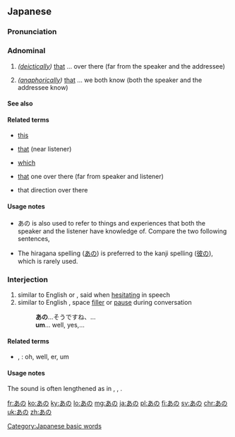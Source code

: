 ==Japanese==

===Pronunciation===
{{ja-pron|acc=h}}

===Adnominal===
{{ja-pos|adnominal}}

# {{ja-def|彼の}} ''([[deictically]])'' [[that]] ... over there (far from the speaker and the addressee)
#: {{ja-usex|'''あの'''車は緑です。|'''あの''' くるま は みどり です。|'''That''' car '''over there''' is green.}}
# {{ja-def|彼の}} ''([[anaphorically]])'' [[that]] ... we both know (both the speaker and the addressee know)

====See also====
{{Japanese demonstratives}}

====Related terms====
* {{ja-r|この}} [[this]]
* {{ja-r|その}} [[that]] (near listener)
* {{ja-r|どの}} [[which]]
* {{ja-r|あれ}} [[that]] one over there (far from speaker and listener)
* {{ja-r|あそこ}} that direction over there

====Usage notes====
* あの is also used to refer to things and experiences that both the speaker and the listener have knowledge of. Compare the two following sentences,
*: {{ja-usex|'''あの'''本はやすいですか？|'''あの''' ほん は やすい です か？|Is that book (over there, which you and I can see) cheap?}}
*: {{ja-usex|'''その'''本はやすいですか？|'''その''' ほん は やすい です か？|Is that book (I'm pointing to/near you/of yours) cheap? / Is that book which you (have/saw/were talking about) cheap?}}
* The hiragana spelling ([[あの]]) is preferred to the kanji spelling ([[彼の]]), which is rarely used.

===Interjection===
{{ja-pos|interjection}}

# similar to English {{m|en|er}} or {{m|en|umm}}, said when [[hesitating]] in speech
# similar to English {{m|en|uh}}, space [[filler]] or [[pause]] during conversation
#: '''あの'''…そうですね、…
#: '''um'''... well, yes,...

====Related terms====
* {{ja-l|ええと}}, {{ja-r|えーと}}: oh, well, er, um

====Usage notes====
The {{ja-r|の}} sound is often lengthened as in {{ja-l|あのう}}, {{ja-l|あのぉ}}, {{ja-r|あのー}}.

[[Category:Japanese basic words]]

[[fr:あの]]
[[ko:あの]]
[[ky:あの]]
[[lo:あの]]
[[mg:あの]]
[[ja:あの]]
[[pl:あの]]
[[fi:あの]]
[[sv:あの]]
[[chr:あの]]
[[uk:あの]]
[[zh:あの]]